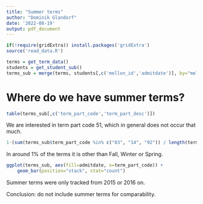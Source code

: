 ```yaml
---
title: "Summer terms"
author: "Dominik Glandorf"
date: '2022-08-19'
output: pdf_document
---
```


```r
if(!require(gridExtra)) install.packages('gridExtra')
source('read_data.R')
```

```r
terms = get_term_data()
students = get_student_sub()
terms_sub = merge(terms, students[,c('mellon_id','admitdate')], by="mellon_id")
```

# Where do we have summer terms?
```r
table(terms_sub[,c('term_part_code','term_part_desc')])
```
We are interested in term part code 51, which in general does not occur that much.
```r
1-(sum(terms_sub$term_part_code %in% c("03", "14", "92")) / length(terms_sub$term_part_code))
```
In around 1% of the terms it is other than Fall, Winter or Spring.

```r
ggplot(terms_sub, aes(fill=admitdate, x=term_part_code)) + 
    geom_bar(position="stack", stat="count")
```
Summer terms were only tracked from 2015 or 2016 on.

Conclusion: do not include summer terms for comparability.
